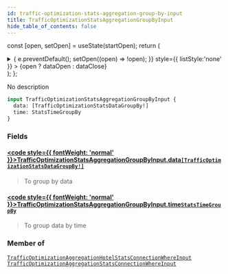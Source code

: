 ```yaml
---
id: traffic-optimization-stats-aggregation-group-by-input
title: TrafficOptimizationStatsAggregationGroupByInput
hide_table_of_contents: false
---
```






const [open, setOpen] = useState(startOpen);
return (
<details {...(open ? { open: true } : {})} className="details" style={{ border:'none', boxShadow:'none', background:'var(--ifm-background-color)' }}>
<summary
onClick={(e) => {
e.preventDefault();
setOpen((open) => !open);
}}
style={{ listStyle:'none' }} >
{open ? dataOpen : dataClose}
</summary>
{open && children}
</details>
);
};

No description

```graphql
input TrafficOptimizationStatsAggregationGroupByInput {
  data: [TrafficOptimizationStatsDataGroupBy!]
  time: StatsTimeGroupBy
}
```

### Fields

#### [<code style={{ fontWeight: 'normal' }}>TrafficOptimizationStatsAggregationGroupByInput.<b>data</b></code>](#)<Bullet />[`[TrafficOptimizationStatsDataGroupBy!]`](/api/enums/traffic-optimization-stats-data-group-by) <Badge class="badge badge--secondary" text="list"/> <Badge class="badge badge--secondary" text="enum"/>

> To group by data

#### [<code style={{ fontWeight: 'normal' }}>TrafficOptimizationStatsAggregationGroupByInput.<b>time</b></code>](#)<Bullet />[`StatsTimeGroupBy`](/api/enums/stats-time-group-by) <Badge class="badge badge--secondary" text="enum"/>

> To group data by time

### Member of

[`TrafficOptimizationAggregationHotelStatsConnectionWhereInput`](/api/inputs/traffic-optimization-aggregation-hotel-stats-connection-where-input) <Badge class="badge badge--secondary" text="input"/><Bullet />[`TrafficOptimizationAggregationStatsConnectionWhereInput`](/api/inputs/traffic-optimization-aggregation-stats-connection-where-input) <Badge class="badge badge--secondary" text="input"/>
